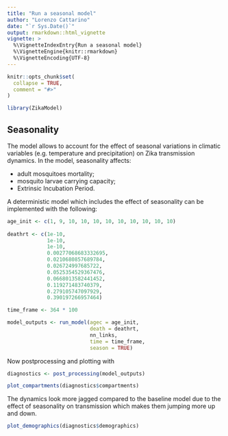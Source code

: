 ```yaml
---
title: "Run a seasonal model"
author: "Lorenzo Cattarino"
date: "`r Sys.Date()`"
output: rmarkdown::html_vignette
vignette: >
  %\VignetteIndexEntry{Run a seasonal model}
  %\VignetteEngine{knitr::rmarkdown}
  %\VignetteEncoding{UTF-8}
---
```


```r
knitr::opts_chunk$set(
  collapse = TRUE,
  comment = "#>"
)
```

```r
library(ZikaModel)
```

## Seasonality 
The model allows to account for the effect of seasonal variations in climatic 
variables (e.g. temperature and precipitation) on Zika transmission dynamics. 
In the model, seasonality affects: 

* adult mosquitoes mortality;
* mosquito larvae carrying capacity;
* Extrinsic Incubation Period.

A deterministic model which includes the effect of seasonality can be implemented
with the following:

```r
age_init <- c(1, 9, 10, 10, 10, 10, 10, 10, 10, 10, 10)
  
deathrt <- c(1e-10, 
             1e-10, 
             1e-10, 
             0.00277068683332695, 
             0.0210680857689784,
             0.026724997685722,
             0.0525354529367476,
             0.0668013582441452,
             0.119271483740379,
             0.279105747097929,
             0.390197266957464)

time_frame <- 364 * 100

model_outputs <- run_model(agec = age_init,
                           death = deathrt,
                           nn_links,
                           time = time_frame,
                           season = TRUE)
```

Now postprocessing and plotting with 

```r
diagnostics <- post_processing(model_outputs)

plot_compartments(diagnostics$compartments)
```

The dynamics look more jagged compared to the baseline model due to the effect of seasonality on transmission which makes them jumping more up and down. 

```r
plot_demographics(diagnostics$demographics)
```
